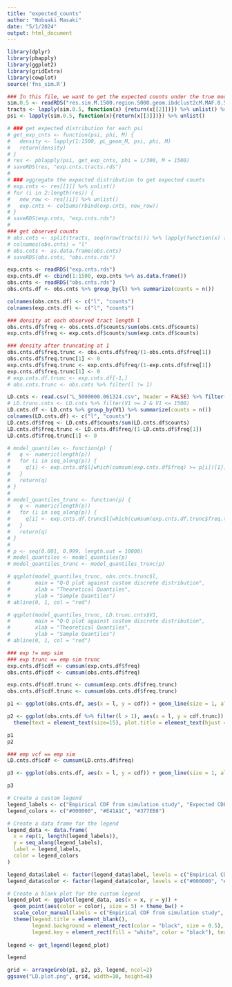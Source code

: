 ```yaml
---
title: "expected_counts"
author: "Nobuaki Masaki"
date: "5/1/2024"
output: html_document
---
```


```r
library(dplyr)
library(pbapply)
library(ggplot2)
library(gridExtra)
library(cowplot)
source('fns_sim.R')

### In this file, we want to get the expected counts under the true model, and see if we are seeing excess or not enough singletons
sim.0.5 <- readRDS("res.sim.M.1500.region.5000.geom.ibdclust2cM.MAF.0.5.boot.keep.ends.rds")
tracts <- lapply(sim.0.5, function(x) {return(x[[2]])}) %>% unlist() %>% matrix(byrow = TRUE, ncol = 2)
psi <- lapply(sim.0.5, function(x){return(x[[3]])}) %>% unlist() 
```

```r
# ### get expected distribution for each psi
# get_exp_cnts <- function(psi, phi, M) {
#   density <- lapply(1:1500, pL_geom_M, psi, phi, M)
#   return(density)
# }
# res <- pblapply(psi, get_exp_cnts, phi = 1/300, M = 1500)
# saveRDS(res, "exp.cnts.tracts.rds")
# 
# ### aggregate the expected distribution to get expected counts
# exp.cnts <- res[[1]] %>% unlist()
# for (i in 2:length(res)) {
#   new_row <- res[[i]] %>% unlist()
#   exp.cnts <- colSums(rbind(exp.cnts, new_row))
# }
# saveRDS(exp.cnts, "exp.cnts.rds")
# 
### get observed counts
# obs.cnts <- split(tracts, seq(nrow(tracts))) %>% lapply(function(x) {x[[2]] - x[[1]] + 1}) %>% as.data.frame() %>% t()
# colnames(obs.cnts) = "l"
# obs.cnts <- as.data.frame(obs.cnts)
# saveRDS(obs.cnts, "obs.cnts.rds")
```

```r
exp.cnts <- readRDS("exp.cnts.rds")
exp.cnts.df <- cbind(1:1500, exp.cnts %>% as.data.frame())
obs.cnts <- readRDS("obs.cnts.rds")
obs.cnts.df <- obs.cnts %>% group_by(l) %>% summarize(counts = n())

colnames(obs.cnts.df) <- c("l", "counts")
colnames(exp.cnts.df) <- c("l", "counts")

### density at each observed tract length l
obs.cnts.df$freq <- obs.cnts.df$counts/sum(obs.cnts.df$counts)
exp.cnts.df$freq <- exp.cnts.df$counts/sum(exp.cnts.df$counts)

### density after truncating at 1
obs.cnts.df$freq.trunc <- obs.cnts.df$freq/(1-obs.cnts.df$freq[1])
obs.cnts.df$freq.trunc[1] <- 0
exp.cnts.df$freq.trunc <- exp.cnts.df$freq/(1-exp.cnts.df$freq[1])
exp.cnts.df$freq.trunc[1] <- 0
# exp.cnts.df.trunc <- exp.cnts.df[-1,]
# obs.cnts.trunc <- obs.cnts %>% filter(l != 1)

LD.cnts <- read.csv("L_5000000.061324.csv", header = FALSE) %>% filter(V1 >= 1 & V1 <= 1500)
# LD.trunc.cnts <- LD.cnts %>% filter(V1 >= 2 & V1 <= 1500)
LD.cnts.df <- LD.cnts %>% group_by(V1) %>% summarize(counts = n())
colnames(LD.cnts.df) <- c("l", "counts")
LD.cnts.df$freq <- LD.cnts.df$counts/sum(LD.cnts.df$counts)
LD.cnts.df$freq.trunc <- LD.cnts.df$freq/(1-LD.cnts.df$freq[1])
LD.cnts.df$freq.trunc[1] <- 0
```

```r
# model_quantiles <- function(p) {
#   q <- numeric(length(p))
#   for (i in seq_along(p)) {
#     q[i] <- exp.cnts.df$l[which(cumsum(exp.cnts.df$freq) >= p[i])[1]]
#   }
#   return(q)
# }
# 
# model_quantiles_trunc <- function(p) {
#   q <- numeric(length(p))
#   for (i in seq_along(p)) {
#     q[i] <- exp.cnts.df.trunc$l[which(cumsum(exp.cnts.df.trunc$freq.trunc) >= p[i])[1]]
#   }
#   return(q)
# }
# 
# p <- seq(0.001, 0.999, length.out = 10000)
# model_quantiles <- model_quantiles(p)
# model_quantiles_trunc <- model_quantiles_trunc(p)
```

```r
# qqplot(model_quantiles_trunc, obs.cnts.trunc$l,
#        main = "Q-Q plot against custom discrete distribution",
#        xlab = "Theoretical Quantiles",
#        ylab = "Sample Quantiles")
# abline(0, 1, col = "red")
```

```r
# qqplot(model_quantiles_trunc, LD.trunc.cnts$V1,
#        main = "Q-Q plot against custom discrete distribution",
#        xlab = "Theoretical Quantiles",
#        ylab = "Sample Quantiles")
# abline(0, 1, col = "red")
```

```r
### exp != emp sim
### exp trunc == emp sim trunc
exp.cnts.df$cdf <- cumsum(exp.cnts.df$freq)
obs.cnts.df$cdf <- cumsum(obs.cnts.df$freq)

exp.cnts.df$cdf.trunc <- cumsum(exp.cnts.df$freq.trunc)
obs.cnts.df$cdf.trunc <- cumsum(obs.cnts.df$freq.trunc)

p1 <- ggplot(obs.cnts.df, aes(x = l, y = cdf)) + geom_line(size = 1, alpha = 0.5) + geom_line(data = exp.cnts.df, color = "#E41A1C", size = 1, alpha = 0.5) + theme_bw() + labs(y = "Cumulative density") + theme(text = element_text(size=15), plot.title = element_text(hjust = 0.5)) + ylim(0, 1) + geom_text(aes(x = 50, y = 0.93), label = "F(l)", color = "#E41A1C", alpha = 0.5, size = 5) + geom_text(aes(x = 50, y = 0.77), label = expression(paste(widehat(F)^sim, (l))), color = "#000000", alpha = 0.5, size = 5) 

p2 <- ggplot(obs.cnts.df %>% filter(l > 1), aes(x = l, y = cdf.trunc)) + geom_line(size = 1, alpha = 0.5) + geom_line(data = exp.cnts.df %>% filter(l > 1), color = "#E41A1C", size = 1, alpha = 0.5) + theme_bw() + labs(y = "") + 
  theme(text = element_text(size=15), plot.title = element_text(hjust = 0.5)) + geom_text(aes(x = 375, y = 0.65), label = expression(F[2](l)), color = "#E41A1C", alpha = 0.5, size = 5) + geom_text(aes(x = 375, y = 0.80), label = expression(paste(widehat(F)[2]^sim, (l))), color = "#000000", alpha = 0.5, size = 5)    
```

```r
p1
p2
```


```r
### emp vcf == emp sim
LD.cnts.df$cdf <- cumsum(LD.cnts.df$freq)

p3 <- ggplot(obs.cnts.df, aes(x = l, y = cdf)) + geom_line(size = 1, alpha = 0.5) + geom_line(data = LD.cnts.df, color = "#377EB8", size = 1, alpha = 0.5) + theme_bw() + labs(y = "Cumulative density") + theme(text = element_text(size=15), plot.title = element_text(hjust = 0.5)) + ylim(0, 1) + geom_text(aes(x = 50, y = 0.85), label = expression(paste(widehat(F)^vcf, (l))), color = "#377EB8", alpha = 0.5, size = 5) + geom_text(aes(x = 50, y = 0.77), label = expression(paste(widehat(F)^sim, (l))), color = "#000000", alpha = 0.5, size = 5) 
```

```r
p3
```

```r
# Create a custom legend
legend_labels <- c("Empirical CDF from simulation study", "Expected CDF from model", "Empirical CDF from vcf file")
legend_colors <- c("#000000", "#E41A1C", "#377EB8")

# Create a data frame for the legend
legend_data <- data.frame(
  x = rep(1, length(legend_labels)),
  y = seq_along(legend_labels),
  label = legend_labels,
  color = legend_colors
)

legend_data$label <- factor(legend_data$label, levels = c("Empirical CDF from simulation study", "Expected CDF from model", "Empirical CDF from vcf file"))
legend_data$color <- factor(legend_data$color, levels = c("#000000", "#E41A1C", "#377EB8"))

# Create a blank plot for the custom legend
legend_plot <- ggplot(legend_data, aes(x = x, y = y)) +
  geom_point(aes(color = color), size = 5) + theme_bw() +
  scale_color_manual(labels = c("Empirical CDF from simulation study", "Expected CDF from model", "Empirical CDF from vcf file"), values = c("#000000", "#E41A1C", "#377EB8")) + 
  theme(legend.title = element_blank(), 
        legend.background = element_rect(color = "black", size = 0.5),  # Add a box around the legend
        legend.key = element_rect(fill = "white", color = "black"), text = element_text(size=20))     # Add a border to legend keys)
  
legend <- get_legend(legend_plot)
```

```r
legend
```


```r
grid <- arrangeGrob(p1, p2, p3, legend, ncol=2)
ggsave("LD.plot.png", grid, width=10, height=8)
```




